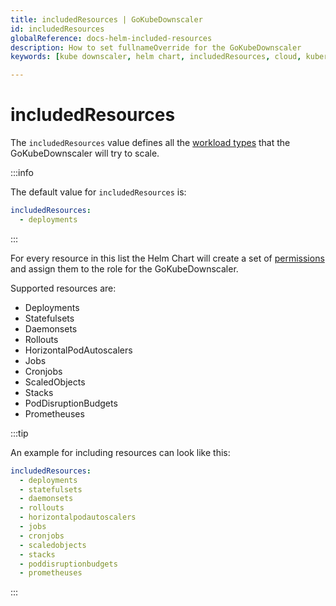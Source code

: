 ```yaml
---
title: includedResources | GoKubeDownscaler
id: includedResources
globalReference: docs-helm-included-resources
description: How to set fullnameOverride for the GoKubeDownscaler
keywords: [kube downscaler, helm chart, includedResources, cloud, kubernetes, eks, gke, aks, cost optimization]

---
```


# includedResources

The `includedResources` value defines all the [workload types](ref:docs-workload-types) that the GoKubeDownscaler will try to scale.

:::info

The default value for `includedResources` is:

```yaml
includedResources:
  - deployments
```

:::

For every resource in this list the Helm Chart will create a set of [permissions](ref:docs-helm-permissions)
and assign them to the role for the GoKubeDownscaler.

Supported resources are:

- Deployments
- Statefulsets
- Daemonsets
- Rollouts
- HorizontalPodAutoscalers
- Jobs
- Cronjobs
- ScaledObjects
- Stacks
- PodDisruptionBudgets
- Prometheuses

:::tip

An example for including resources can look like this:

```yaml
includedResources:
  - deployments
  - statefulsets
  - daemonsets
  - rollouts
  - horizontalpodautoscalers
  - jobs
  - cronjobs
  - scaledobjects
  - stacks
  - poddisruptionbudgets
  - prometheuses
```

:::
